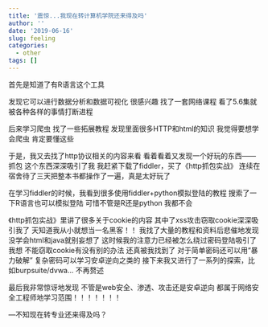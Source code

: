 ```yaml
---
title: '震惊...我现在转计算机学院还来得及吗'
author: ''
date: '2019-06-16'
slug: feeling
categories:
  - other
tags: []
---
```


首先是知道了有R语言这个工具


发现它可以进行数据分析和数据可视化
很感兴趣
找了一套网络课程
看了5.6集就被各种各样的事情打断进程



后来学习爬虫
找了一些拓展教程
发现里面很多HTTP和html的知识
我觉得要想学会爬虫
肯定要懂这些



于是，我又去找了http协议相关的内容来看
看着看着又发现一个好玩的东西——抓包
这个东西深深吸引了我
我赶紧下载了fiddler，买了《http抓包实战》
连续在宿舍待了三天把整本书都操作了一遍，真是太好玩了



在学习fiddler的时候，我看到很多使用fiddler+python模拟登陆的教程
搜索了一下R语言也可以模拟登陆
可惜不管是R还是python 
我都不会



《http抓包实战》里讲了很多关于cookie的内容
其中了xss攻击窃取cookie深深吸引我了
天知道我从小就想当一名黑客！！
我找了大量的教程和资料后悲催地发现
没学会html和java就别妄想了
这时候我的注意力已经被怎么绕过密码登陆吸引了
我想 不能窃取cookie有没有别的办法
还真被我找到了
对于简单密码还可以用“暴力破解”
复杂密码可以学习安卓逆向之类的
接下来我又进行了一系列的探索，比如burpsuite/dvwa...
不再赘述


最后我非常惊讶地发现
不管是web安全、渗透、攻击还是安卓逆向
都属于网络安全工程师地学习范围！！！！！！！

*—*不知现在转专业还来得及吗？








